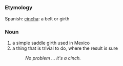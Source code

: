 =={{en}}==
===Etymology===
Spanish: [[cincha]]: a belt or girth
===Noun===
# a simple saddle girth used in Mexico
# a thing that is trivial to do, where the result is sure
#: ''No problem ... it's a cinch.''